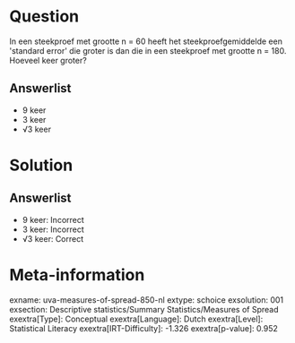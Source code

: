 Question
========

In een steekproef met grootte n = 60 heeft het steekproefgemiddelde een
\'standard error\' die groter is dan die in een steekproef met grootte n
= 180. Hoeveel keer groter?

Answerlist
----------

* 9 keer
* 3 keer
* √3 keer

Solution
========

Answerlist
----------

* 9 keer: Incorrect
* 3 keer: Incorrect
* √3 keer: Correct

Meta-information
================
exname: uva-measures-of-spread-850-nl
extype: schoice
exsolution: 001
exsection: Descriptive statistics/Summary Statistics/Measures of Spread
exextra[Type]: Conceptual
exextra[Language]: Dutch
exextra[Level]: Statistical Literacy
exextra[IRT-Difficulty]: -1.326
exextra[p-value]: 0.952
